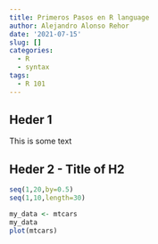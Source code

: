 ```yaml
---
title: Primeros Pasos en R language
author: Alejandro Alonso Rehor
date: '2021-07-15'
slug: []
categories:
  - R
  - syntax
tags:
  - R 101
---
```


## Heder 1

This is some text

## Heder 2 - Title of H2

```r
seq(1,20,by=0.5)
seq(1,10,length=30)

my_data <- mtcars
my_data
plot(mtcars)
```